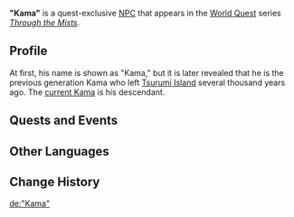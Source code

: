 {{About|the deceased character|the quest-exclusive NPC|Kama}}
{{Meta
<!-- REMOVE THIS TEMPLATE AFTER ADDING MISSING INFO -->
|missing_NPC_profile  = yes
}}
{{Character Infobox
|type             = Quest NPC
|deceased         = Past
|image            = NPC "Kama".png
|realname         = 
|region           = Inazuma
|affiliation      = Thunderbird Civilization
|title            = 
|ancestry         = [[Kama Clan]]
|relative         = Kama
|relativeNote     = Descendant
}}
'''"Kama"''' is a quest-exclusive [[NPC]] that appears in the [[World Quest]] series ''[[Through the Mists]]''.

==Profile==
At first, his name is shown as "Kama," but it is later revealed that he is the previous generation Kama who left [[Tsurumi Island]] several thousand years ago. The [[Kama|current Kama]] is his descendant.

==Quests and Events==
{{Quests and Events}}
==Other Languages==
{{Other Languages|default_hidden = 1
|en      = "Kama"
|zhs     = 「阿釜」
|zhs_rm  = "Ā Fǔ"
|zht     = 「阿釜」
|zht_rm  = "Ā Fǔ"
|ja      = 「カマ」
|ja_rm   = "Kama"
|ko      = 「카마」
|es      = Kama
|fr      = Kama
|ru      = «Кама»
|th      = "Kama"
|vi      = Kama
|de      = „Kama“
|id      = "Kama"
|pt      = "Kama"
|tr      = "Kama"
|it      = "Kama"
}}

==Change History==
{{Change History|2.2}}

[[de:"Kama"]]